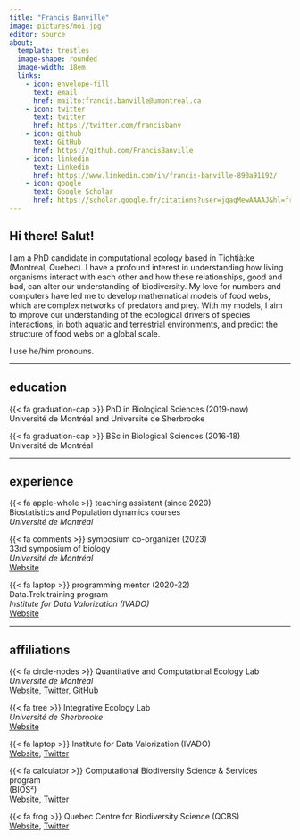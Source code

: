 ```yaml
---
title: "Francis Banville"
image: pictures/moi.jpg
editor: source
about: 
  template: trestles
  image-shape: rounded
  image-width: 18em
  links:
    - icon: envelope-fill
      text: email
      href: mailto:francis.banville@umontreal.ca
    - icon: twitter
      text: twitter
      href: https://twitter.com/francisbanv
    - icon: github
      text: GitHub
      href: https://github.com/FrancisBanville
    - icon: linkedin
      text: Linkedin
      href: https://www.linkedin.com/in/francis-banville-890a91192/
    - icon: google
      text: Google Scholar
      href: https://scholar.google.fr/citations?user=jqagMewAAAAJ&hl=fr&oi=ao
---
```


## Hi there! Salut!

I am a PhD candidate in computational ecology based in Tiohtià:ke (Montreal, Quebec). I have a profound interest in understanding how living organisms interact with each other and how these relationships, good and bad, can alter our understanding of biodiversity. My love for numbers and computers have led me to develop mathematical models of food webs, which are complex networks of predators and prey. With my models, I aim to improve our understanding of the ecological drivers of species interactions, in both aquatic and terrestrial environments, and predict the structure of food webs on a global scale.

I use he/him pronouns.

------------------------------------------------------------------------

## education

{{< fa graduation-cap >}} PhD in Biological Sciences (2019-now)\
Université de Montréal and Université de Sherbrooke

{{< fa graduation-cap >}} BSc in Biological Sciences (2016-18)\
Université de Montréal

------------------------------------------------------------------------

## experience

{{< fa apple-whole >}} teaching assistant (since 2020)\
Biostatistics and Population dynamics courses\
*Université de Montréal*

{{< fa comments >}} symposium co-organizer (2023)\
33rd symposium of biology\
*Université de Montréal*\
[Website](https://event.fourwaves.com/fr/udemsymposiumbiologie/pages?fbclid=IwAR3DF4jIE8DX8Xofqoclz3JFchXsTpClqYbCJ8flQCdrwESUrQOj08HDZ3Y)

{{< fa laptop >}} programming mentor (2020-22)\
Data.Trek training program\
*Institute for Data Valorization (IVADO)*\
[Website](https://ivado.ca/en/events/the-100-days-of-data-trek-challenge-2/)

------------------------------------------------------------------------

## affiliations 

{{< fa circle-nodes >}} Quantitative and Computational Ecology Lab\
*Université de Montréal*\
[Website](https://poisotlab.io/),
[Twitter](https://twitter.com/poisotlab),
[GitHub](https://github.com/PoisotLab)

{{< fa tree >}} Integrative Ecology Lab\
*Université de Sherbrooke*\
[Website](https://ielab.recherche.usherbrooke.ca/)

{{< fa laptop >}} Institute for Data Valorization (IVADO)\
[Website](https://ivado.ca/en/),
[Twitter](https://twitter.com/IVADO_Qc)

{{< fa calculator >}} Computational Biodiversity Science & Services program\
(BIOS²)\
[Website](https://bios2.usherbrooke.ca/),
[Twitter](https://twitter.com/_bios2)

{{< fa frog >}} Quebec Centre for Biodiversity Science (QCBS)\
[Website](https://qcbs.ca/),
[Twitter](https://twitter.com/csbq_qcbs)
